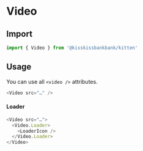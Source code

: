 
<Meta title="Videos/Video" component={Video} />

# Video

## Import

```js
import { Video } from '@kisskissbankbank/kitten'
```

## Usage

<Canvas>
  <Story name="Video" story={stories.Default} />
</Canvas>

You can use all `<video />` attributes.

```js
<Video src="…" />
```

#### Loader

```js
<Video src="…">
  <Video.Loader>
    <LoaderIcon />
  </Video.Loader>
</Video>
```
